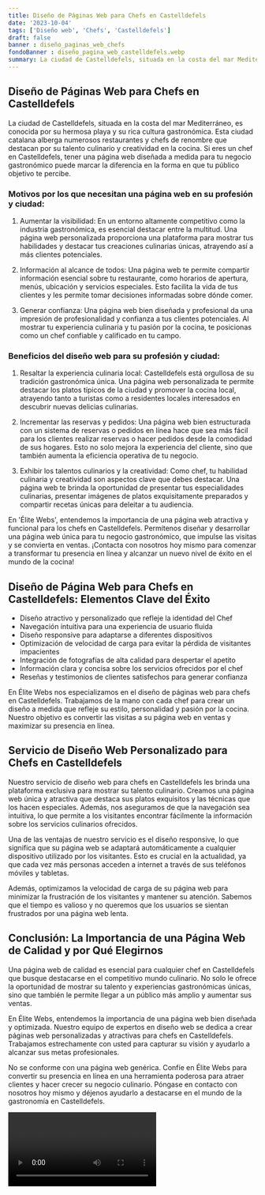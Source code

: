 ```yaml
---
title: Diseño de Páginas Web para Chefs en Castelldefels
date: '2023-10-04'
tags: ['Diseño web', 'Chefs', 'Castelldefels']
draft: false
banner : diseño_paginas_web_chefs
fondoBanner : diseño_pagina_web_castelldefels.webp
summary: La ciudad de Castelldefels, situada en la costa del mar Mediterráneo, es conocida por su hermosa playa y su rica cultura gastronómica. Esta ciudad catalana alberga numerosos restaurantes y chefs de renombre que destacan por su talento culinario y creatividad en la cocina. Si eres un chef en Castelldefels, tener una página web diseñada a medida para tu negocio gastronómico puede marcar la diferencia en la forma en que tu público objetivo te percibe.
---
```


## Diseño de Páginas Web para Chefs en Castelldefels

La ciudad de Castelldefels, situada en la costa del mar Mediterráneo, es conocida por su hermosa playa y su rica cultura gastronómica. Esta ciudad catalana alberga numerosos restaurantes y chefs de renombre que destacan por su talento culinario y creatividad en la cocina. Si eres un chef en Castelldefels, tener una página web diseñada a medida para tu negocio gastronómico puede marcar la diferencia en la forma en que tu público objetivo te percibe.

### Motivos por los que necesitan una página web en su profesión y ciudad:

1. Aumentar la visibilidad: En un entorno altamente competitivo como la industria gastronómica, es esencial destacar entre la multitud. Una página web personalizada proporciona una plataforma para mostrar tus habilidades y destacar tus creaciones culinarias únicas, atrayendo así a más clientes potenciales.

2. Información al alcance de todos: Una página web te permite compartir información esencial sobre tu restaurante, como horarios de apertura, menús, ubicación y servicios especiales. Esto facilita la vida de tus clientes y les permite tomar decisiones informadas sobre dónde comer.

3. Generar confianza: Una página web bien diseñada y profesional da una impresión de profesionalidad y confianza a tus clientes potenciales. Al mostrar tu experiencia culinaria y tu pasión por la cocina, te posicionas como un chef confiable y calificado en tu campo.

### Beneficios del diseño web para su profesión y ciudad:

1. Resaltar la experiencia culinaria local: Castelldefels está orgullosa de su tradición gastronómica única. Una página web personalizada te permite destacar los platos típicos de la ciudad y promover la cocina local, atrayendo tanto a turistas como a residentes locales interesados en descubrir nuevas delicias culinarias.

2. Incrementar las reservas y pedidos: Una página web bien estructurada con un sistema de reservas o pedidos en línea hace que sea más fácil para los clientes realizar reservas o hacer pedidos desde la comodidad de sus hogares. Esto no solo mejora la experiencia del cliente, sino que también aumenta la eficiencia operativa de tu negocio.

3. Exhibir los talentos culinarios y la creatividad: Como chef, tu habilidad culinaria y creatividad son aspectos clave que debes destacar. Una página web te brinda la oportunidad de presentar tus especialidades culinarias, presentar imágenes de platos exquisitamente preparados y compartir recetas únicas para deleitar a tu audiencia.

En 'Élite Webs', entendemos la importancia de una página web atractiva y funcional para los chefs en Castelldefels. Permítenos diseñar y desarrollar una página web única para tu negocio gastronómico, que impulse las visitas y se convierta en ventas. ¡Contacta con nosotros hoy mismo para comenzar a transformar tu presencia en línea y alcanzar un nuevo nivel de éxito en el mundo de la cocina!

<GifSeo />

<Cta />

## Diseño de Página Web para Chefs en Castelldefels: Elementos Clave del Éxito

- Diseño atractivo y personalizado que refleje la identidad del Chef
- Navegación intuitiva para una experiencia de usuario fluida
- Diseño responsive para adaptarse a diferentes dispositivos
- Optimización de velocidad de carga para evitar la pérdida de visitantes impacientes
- Integración de fotografías de alta calidad para despertar el apetito
- Información clara y concisa sobre los servicios ofrecidos por el chef
- Reseñas y testimonios de clientes satisfechos para generar confianza

En Élite Webs nos especializamos en el diseño de páginas web para chefs en Castelldefels. Trabajamos de la mano con cada chef para crear un diseño a medida que refleje su estilo, personalidad y pasión por la cocina. Nuestro objetivo es convertir las visitas a su página web en ventas y maximizar su presencia en línea.

## Servicio de Diseño Web Personalizado para Chefs en Castelldefels

Nuestro servicio de diseño web para chefs en Castelldefels les brinda una plataforma exclusiva para mostrar su talento culinario. Creamos una página web única y atractiva que destaca sus platos exquisitos y las técnicas que los hacen especiales. Además, nos aseguramos de que la navegación sea intuitiva, lo que permite a los visitantes encontrar fácilmente la información sobre los servicios culinarios ofrecidos.

Una de las ventajas de nuestro servicio es el diseño responsive, lo que significa que su página web se adaptará automáticamente a cualquier dispositivo utilizado por los visitantes. Esto es crucial en la actualidad, ya que cada vez más personas acceden a internet a través de sus teléfonos móviles y tabletas.

Además, optimizamos la velocidad de carga de su página web para minimizar la frustración de los visitantes y mantener su atención. Sabemos que el tiempo es valioso y no queremos que los usuarios se sientan frustrados por una página web lenta.

## Conclusión: La Importancia de una Página Web de Calidad y por Qué Elegirnos

Una página web de calidad es esencial para cualquier chef en Castelldefels que busque destacarse en el competitivo mundo culinario. No solo le ofrece la oportunidad de mostrar su talento y experiencias gastronómicas únicas, sino que también le permite llegar a un público más amplio y aumentar sus ventas.

En Élite Webs, entendemos la importancia de una página web bien diseñada y optimizada. Nuestro equipo de expertos en diseño web se dedica a crear páginas web personalizadas y atractivas para chefs en Castelldefels. Trabajamos estrechamente con usted para capturar su visión y ayudarlo a alcanzar sus metas profesionales.

No se conforme con una página web genérica. Confíe en Élite Webs para convertir su presencia en línea en una herramienta poderosa para atraer clientes y hacer crecer su negocio culinario. Póngase en contacto con nosotros hoy mismo y déjenos ayudarlo a destacarse en el mundo de la gastronomía en Castelldefels.

<Video />

<CtaBot job='Chefs' city='Castelldefels'/>

<Gmaps query='Castelldefels+españa+maps' />